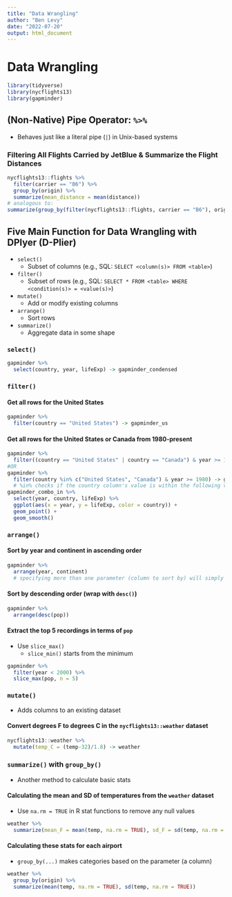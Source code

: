```yaml
---
title: "Data Wrangling"
author: "Ben Levy"
date: "2022-07-20"
output: html_document
---
```


# Data Wrangling

```r
library(tidyverse)
library(nycflights13)
library(gapminder)
```

## (Non-Native) Pipe Operator: `%>%`

-   Behaves just like a literal pipe (`|`) in Unix-based systems

### Filtering All Flights Carried by JetBlue & Summarize the Flight Distances

```r
nycflights13::flights %>%
  filter(carrier == "B6") %>%
  group_by(origin) %>%
  summarize(mean_distance = mean(distance))
# analogous to:
summarize(group_by(filter(nycflights13::flights, carrier == "B6"), origin), mean_distance = mean(distance))
```

## Five Main Function for Data Wrangling with DPlyer (D-Plier)

-   `select()`
    -   Subset of columns (e.g., SQL: `SELECT <column(s)> FROM <table>`)
-   `filter()`
    -   Subset of rows (e.g., SQL: `SELECT * FROM <table> WHERE <condition(s)> = <value(s)>`)
-   `mutate()`
    -   Add or modify existing columns
-   `arrange()`
    -   Sort rows
-   `summarize()`
    -   Aggregate data in some shape

### `select()`

```r
gapminder %>%
  select(country, year, lifeExp) -> gapminder_condensed
```

### `filter()`

#### Get all rows for the United States

```r
gapminder %>%
  filter(country == "United States") -> gapminder_us
```

#### Get all rows for the United States or Canada from 1980-present

```r
gapminder %>%
  filter((country == "United States" | country == "Canada") & year >= 1980) -> gapminder_combo
#OR
gapminder %>%
  filter(country %in% c("United States", "Canada") & year >= 1980) -> gapminder_combo_in 
  # %in% checks if the country column's value is within the following vector
gapminder_combo_in %>%
  select(year, country, lifeExp) %>%
  ggplot(aes(x = year, y = lifeExp, color = country)) +
  geom_point() +
  geom_smooth()
```

### `arrange()`

#### Sort by year and continent in ascending order

```r
gapminder %>%
  arrange(year, continent) 
  # specifying more than one parameter (column to sort by) will simply give the first priority over the second, etc.
```

#### Sort by descending order (wrap with `desc()`)

```r
gapminder %>%
  arrange(desc(pop))
```

#### Extract the top 5 recordings in terms of `pop`

- Use `slice_max()`
  - `slice_min()` starts from the minimum

```r
gapminder %>%
  filter(year < 2000) %>%
  slice_max(pop, n = 5)
```

### `mutate()`

- Adds columns to an existing dataset

#### Convert degrees F to degrees C in the `nycflights13::weather` dataset

```r
nycflights13::weather %>%
  mutate(temp_C = (temp-32)/1.8) -> weather
```

### `summarize()` with `group_by()`

- Another method to calculate basic stats

#### Calculating the mean and SD of temperatures from the `weather` dataset

- Use `na.rm = TRUE` in R stat functions to remove any null values

```r
weather %>%
  summarize(mean_F = mean(temp, na.rm = TRUE), sd_F = sd(temp, na.rm = TRUE))
```

#### Calculating these stats for each airport

- `group_by(...)` makes categories based on the parameter (a column)

```r
weather %>%
  group_by(origin) %>%
  summarize(mean(temp, na.rm = TRUE), sd(temp, na.rm = TRUE))
```

